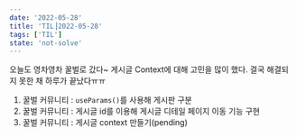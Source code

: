 ```yaml
---
date: '2022-05-28'
title: 'TIL⎟2022-05-28'
tags: ['TIL']
state: 'not-solve'
---
```


오늘도 영차영차 꿀벌로 갔다~
게시글 Context에 대해 고민을 많이 했다. 결국 해결되지 못한 채 하루가 끝났다ㅠㅠ

1. 꿀벌 커뮤니티 : `useParams()`를 사용해 게시판 구분
2. 꿀벌 커뮤니티 : 게시글 id를 이용해 게시글 디테일 페이지 이동 기능 구현
3. 꿀벌 커뮤니티 : 게시글 context 만들기(pending)